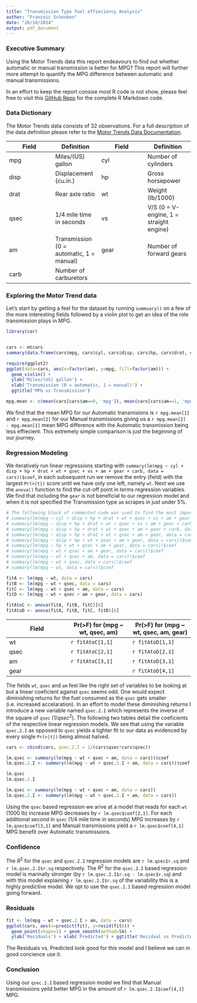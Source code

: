 ```yaml
---
title: "Transmission Type fuel effieciency Analysis"
author: "Francois Schonken"
date: "26/10/2014"
output: pdf_document
---
```


### Executive Summary
Using the Motor Trends data this report endeavours to find out whether automatic or manual transmission is better for MPG? This report will further more attempt to quantify the MPG difference between automatic and manual transmissions. 

In an effort to keep the report consise most R code is not show, please feel free to visit this [GitHub Repo](https://github.com/schonken/Regression_Models_Project) for the complete R Markdown code.

### Data Dictionary
The Motor Trends data consists of 32 observations. For a full description of the data definition please refer to the [Motor Trends Data Documentation](https://stat.ethz.ch/R-manual/R-devel/library/datasets/html/mtcars.html).


Field | Definition | Field | Definition
----- | ----- | ----- | ----- 
mpg | Miles/(US) gallon | cyl | Number of cylinders
disp | Displacement (cu.in.) | hp | Gross horsepower
drat | Rear axle ratio | wt | Weight (lb/1000)
qsec | 1/4 mile time in seconds | vs | V/S (0 = V-engine, 1 = straight engine)
am | Transmission (0 = automatic, 1 = manual) | gear | Number of forward gears
carb | Number of carburetors

### Exploring the Motor Trend data
Let's start by getting a feel for the dataset by running ```summuary()``` on a few of the more interesting fields followed by a violin plot to get an idea of the role transmission plays in MPG. 
```r
library(car)


cars <- mtcars
summary(data.frame(cars$mpg, cars$cyl, cars$disp, cars$hp, cars$drat, cars$wt, cars$qsec, cars$carb))

require(ggplot2)
ggplot(data=cars, aes(x=factor(am), y=mpg, fill=factor(am))) +
  geom_violin() +
  ylab('Miles/(US) gallon') + 
  xlab('Transmission (0 = automatic, 1 = manual)') + 
  ggtitle('MPG vs Transmission')

mpg.mean <- c(mean(cars[cars$am==0, 'mpg']), mean(cars[cars$am==1, 'mpg']))
```

We find that the mean MPG for our Automatic transmisions is `r mpg.mean[1]` and `r mpg.mean[2]` for our Manual transmissions giving us a `r mpg.mean[2] - mpg.mean[1]` mean MPG difference with the Automatic transmission being less effiecient. This extremely simple comparison is just the beginning of our journey.

### Regression Modeling
We iteratively run linear regressions starting with ```summary(lm(mpg ~ cyl + disp + hp + drat + wt + qsec + vs + am + gear + carb, data = cars))$coef```, in each subsequent run we remove the entry (field) with the largest ```Pr(>|t|)``` score until we have only one left, namely ```wt```. Next we use the ```anova()``` function to find the cut-off point in terms regression variables. We find that including the ```gear``` is not beneficial to our regression model and when it is not specified the Transmission type ```am``` scrapes in just under 5%.  

```r
# The following block of commented code was used to find the most important fields for our regression
# summary(lm(mpg ~ cyl + disp + hp + drat + wt + qsec + vs + am + gear + carb, data = cars))$coef
# summary(lm(mpg ~ disp + hp + drat + wt + qsec + vs + am + gear + carb, data = cars))$coef
# summary(lm(mpg ~ disp + hp + drat + wt + qsec + am + gear + carb, data = cars))$coef
# summary(lm(mpg ~ disp + hp + drat + wt + qsec + am + gear, data = cars))$coef
# summary(lm(mpg ~ disp + hp + wt + qsec + am + gear, data = cars))$coef
# summary(lm(mpg ~ hp + wt + qsec + am + gear, data = cars))$coef
# summary(lm(mpg ~ wt + qsec + am + gear, data = cars))$coef
# summary(lm(mpg ~ wt + qsec + am, data = cars))$coef
# summary(lm(mpg ~ wt + qsec, data = cars))$coef
# summary(lm(mpg ~ wt, data = cars))$coef

fitA <- lm(mpg ~ wt, data = cars)
fitB <- lm(mpg ~ wt + qsec, data = cars)
fitC <- lm(mpg ~ wt + qsec + am, data = cars)
fitD <- lm(mpg ~ wt + qsec + am + gear, data = cars)

fitAtoC <- anova(fitA, fitB, fitC)[6]
fitAtoD <- anova(fitA, fitB, fitC, fitD)[6]
```
Field | Pr(>F) for (mpg ~ wt, qsec, am) | Pr(>F) for (mpg ~ wt, qsec, am, gear)
----- | ----- | -----
wt | `r fitAtoC[1,1]` | `r fitAtoD[1,1]`
qsec | `r fitAtoC[2,1]` | `r fitAtoD[2,1]`
am | `r fitAtoC[3,1]` | `r fitAtoD[3,1]`
gear | | `r fitAtoD[4,1]`

The fields ```wt```, ```qsec``` and ```am``` feel like the right set of variables to be looking at but a linear coeficient against ```qsec``` seems odd. One would expect diminishing returns for the fuel consumed as the ```qsec``` gets smaller (i.e. increased accelaration). In an effort to model these diminishing returns I introduce a new variable named ```qsec.2.I``` which represents the inverse of the square of ```qsec``` ($1/qsec^2$). The following two tables detail the coeficients of the respective linear regression models. We see that using the variable ```qsec.2.I``` as opposed to ```qsec``` yields a tighter fit to our data as evidenced by every single ```Pr(>|t|)``` being almost halved.

```r
cars <- cbind(cars, qsec.2.I = 1/(cars$qsec*cars$qsec))

lm.qsec <- summary(lm(mpg ~ wt + qsec + am, data = cars))$coef
lm.qsec.2.I <- summary(lm(mpg ~ wt + qsec.2.I + am, data = cars))$coef

lm.qsec
lm.qsec.2.I

lm.qsec <- summary(lm(mpg ~ wt + qsec + am, data = cars))
lm.qsec.2.I <- summary(lm(mpg ~ wt + qsec.2.I + am, data = cars))
```

Using the ```qsec``` based regression we arive at a model that reads for each ```wt``` (1000 lb) increase MPG decreases by `r lm.qsec$coef[2,1]`. For each additional second in ```qsec``` (1/4 mile time in seconds) MPG increases by `r lm.qsec$coef[3,1]` and Manual transmissions yield a `r lm.qsec$coef[4,1]` MPG benefit over Automatic transmissions. 

### Confidence
The $R^2$ for the ```qsec``` and ```qsec.2.I``` regression models are `r lm.qsec$r.sq` and `r lm.qsec.2.I$r.sq` respectively. The $R^2$ for the ```qsec.2.I``` based regression model is marinally stronger (by `r lm.qsec.2.I$r.sq - lm.qsec$r.sq`) and with this model explaining `r lm.qsec.2.I$r.sq` of the variability this is a highly predictive model. We opt to use the ```qsec.2.I``` based regression model going forward.

### Residuals
```r
fit <- lm(mpg ~ wt + qsec.2.I + am, data = cars)
ggplot(cars, aes(x=predict(fit), y=resid(fit))) +
  geom_point(shape=1) + geom_smooth(method=lm) +
  ylab('Residuals') + xlab('Predicted') + ggtitle('Residual vs Predicted')
```

The Residuals vs. Predicted look good for this model and I believe we can in good concience use it.

### Conclusion
Using our ```qsec.2.I``` based regression model we find that Manual transmissions yeild better MPG in the amount of `r lm.qsec.2.I$coef[4,1]` MPG.

